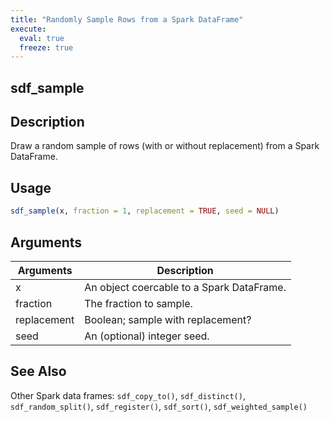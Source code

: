 ```yaml
---
title: "Randomly Sample Rows from a Spark DataFrame"
execute:
  eval: true
  freeze: true
---
```


## sdf_sample

## Description
Draw a random sample of rows (with or without replacement) from a Spark DataFrame.


## Usage
```r
sdf_sample(x, fraction = 1, replacement = TRUE, seed = NULL)
```

## Arguments
|Arguments|Description|
|---|---|
| x | An object coercable to a Spark DataFrame. |
| fraction | The fraction to sample. |
| replacement | Boolean; sample with replacement? |
| seed | An (optional) integer seed. |







## See Also
Other Spark data frames: `sdf_copy_to()`, `sdf_distinct()`, `sdf_random_split()`, `sdf_register()`, `sdf_sort()`, `sdf_weighted_sample()`

